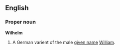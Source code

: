 ==English==

===Proper noun===
'''Wilhelm'''
# A German varient of the male [[given name]] [[William]].